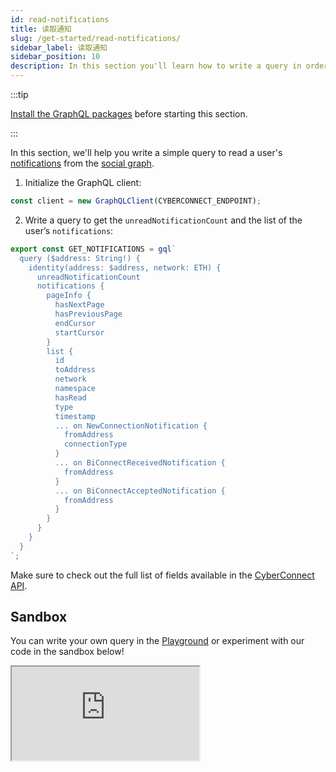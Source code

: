```yaml
---
id: read-notifications
title: 读取通知
slug: /get-started/read-notifications/
sidebar_label: 读取通知
sidebar_position: 10
description: In this section you'll learn how to write a query in order to read the connections.
---
```


:::tip

[Install the GraphQL packages](/get-started/quick-setup/) before starting this section.

:::

In this section, we'll help you write a simple query to read a user's [notifications](/concepts/notifications/) from the [social graph](/concepts/social-graph/).

1. Initialize the GraphQL client:

```jsx title="/src/queries/GetConnections.tsx"
const client = new GraphQLClient(CYBERCONNECT_ENDPOINT);
```

2. Write a query to get the `unreadNotificationCount` and the list of the user’s `notifications`:

```jsx title="/src/queries/GetNotifications.tsx"
export const GET_NOTIFICATIONS = gql`
  query ($address: String!) {
    identity(address: $address, network: ETH) {
      unreadNotificationCount
      notifications {
        pageInfo {
          hasNextPage
          hasPreviousPage
          endCursor
          startCursor
        }
        list {
          id
          toAddress
          network
          namespace
          hasRead
          type
          timestamp
          ... on NewConnectionNotification {
            fromAddress
            connectionType
          }
          ... on BiConnectReceivedNotification {
            fromAddress
          }
          ... on BiConnectAcceptedNotification {
            fromAddress
          }
        }
      }
    }
  }
`;
```

Make sure to check out the full list of fields available in the [CyberConnect API](/cyberconnect-api/overview/).

## Sandbox

You can write your own query in the [Playground](/cyberconnect-api/playground/) or experiment with our code in the sandbox below!

<iframe
  src="https://codesandbox.io/embed/read-notifications-sp74bt?fontsize=14&hidenavigation=1&theme=dark&runonclick=1&view=split&module=/src/App.tsx"
  title="Read Notifications"
  allow="accelerometer; ambient-light-sensor; camera; encrypted-media; geolocation; gyroscope; hid; microphone; midi; payment; usb; vr; xr-spatial-tracking"
  sandbox="allow-forms allow-modals allow-popups allow-presentation allow-same-origin allow-scripts"
>
  {" "}
</iframe>
